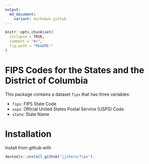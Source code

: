 ```yaml
---
output:
  md_document:
    variant: markdown_github
---
```


<!-- README.md is generated from README.Rmd. Please edit that file -->

```r
knitr::opts_chunk$set(
  collapse = TRUE,
  comment = "#>",
  fig.path = "README-"
)
```

# FIPS Codes for the States and the District of Columbia

This package contains a dataset `fips` that has three variables:

- `fips`: FIPS State Code
- `usps`: Official United States Postal Service (USPS) Code
- `state`: State Name

# Installation

Install from github with 
```r
devtools::install_github("jjchern/fips").
```
